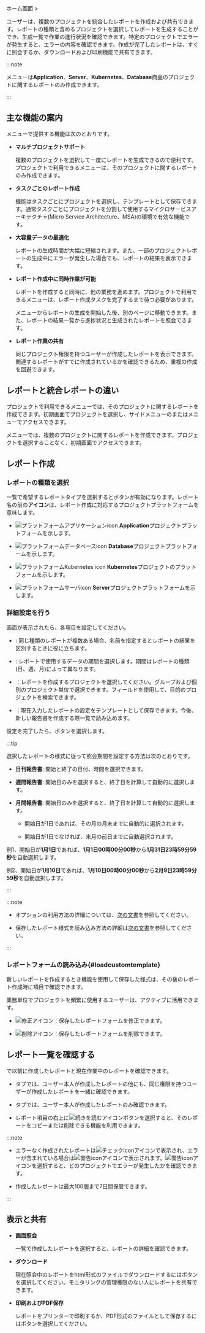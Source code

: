 ホーム画面 &gt; <Cmdname sid="side_integratedReport" className="uitext" />

ユーザーは、複数のプロジェクトを統合したレポートを作成および共有できます。レポートの種類と含めるプロジェクトを選択してレポートを生成することができ、生成一覧で作業の進行状況を確認できます。特定のプロジェクトでエラーが発生すると、エラーの内容を確認できます。作成が完了したレポートは、すぐに照会するか、ダウンロードおよび印刷機能で共有できます。

<ImgLang img='integration_report_01.png' />

:::note

<Cmdname sid="side_integratedReport" className="uitext" />メニューは**Application**、**Server**、**Kubernetes**、**Database**商品のプロジェクトに関するレポートのみ作成できます。

:::

## 主な機能の案内

<Cmdname sid="side_integratedReport" className="uitext" />メニューで提供する機能は次のとおりです。

- **マルチプロジェクトサポート**

  複数のプロジェクトを選択して一度にレポートを生成できるので便利です。プロジェクトで利用できる<Cmdname sid="side_report" className="uitext" />メニューは、そのプロジェクトに関するレポートのみ作成できます。

- **タスクごとのレポート作成**

  <Cmdname sid="create_report" className="uitext" />機能はタスクごとにプロジェクトを選択し、テンプレートとして保存できます。通常タスクごとにプロジェクトを分割して使用するマイクロサービスアーキテクチャ(Micro Service Architecture、MSA)の環境で有効な機能です。

- **大容量データの最適化**

  レポートの生成時間が大幅に短縮されます。また、一部のプロジェクトレポートの生成中にエラーが発生した場合でも、レポートの結果を表示できます。

- **レポート作成中に同時作業が可能**

  レポートを作成すると同時に、他の業務を進めます。プロジェクトで利用できる<Cmdname sid="side_report" className="uitext" />メニューは、レポート作成タスクを完了するまで待つ必要があります。

  <Cmdname sid="side_integratedReport" className="uitext" />メニューからレポートの生成を開始した後、別のページに移動できます。また、レポートの結果一覧から進捗状況と生成されたレポートを照会できます。

- **レポート作業の共有**

  同じプロジェクト権限を持つユーザーが作成したレポートを表示できます。関連するレポートがすでに作成されているかを確認できるため、重複の作成を回避できます。

## レポートと統合レポートの違い

プロジェクトで利用できる<Cmdname sid="side_report" className="uitext" />メニューでは、そのプロジェクトに関するレポートを作成できます。初期画面でプロジェクトを選択し、サイドメニューの<Cmdname sid="side_report" className="uitext" />または<Cmdname sid="side_reportStat" className="uitext" />メニューでアクセスできます。

<Cmdname sid="side_integratedReport" className="uitext" />メニューでは、複数のプロジェクトに関するレポートを作成できます。プロジェクトを選択することなく、初期画面でアクセスできます。

## レポート作成

<Columns>
<Column className="text--left width--60 padding-r--10">

### レポートの種類を選択

<Cmdname sid="report_type" className="uitext" />一覧で希望するレポートタイプを選択すると<Cmdname sid="create_report" className="uitext" />ボタンが有効になります。レポート名の前の**アイコン**は、レポート作成に対応するプロジェクトプラットフォームを意味します。

- ![プラットフォームアプリケーションicon](/img/platform-application.svg) **Application**プロジェクトプラットフォームを示します。

- ![プラットフォームデータベースicon](/img/platform-database.svg) **Database**プロジェクトプラットフォームを示します。

- ![プラットフォームKubernetes icon](/img/platform-kubernetes.svg) **Kubernetes**プロジェクトのプラットフォームを示します。

- ![プラットフォームサーバicon](/img/platform-server.svg) **Server**プロジェクトプラットフォームを示します。

</Column>

<Column className="text--left">

<ImgLang img='integration_report_02.png' />

</Column>
</Columns>

<Columns>
<Column className="text--left width--60 padding-r--10">

### 詳細設定を行う

<Cmdname sid="create_report" className="uitext" />画面が表示されたら、各項目を設定してください。

- <Cmdname sid="title" className="uitext" />: 同じ種類のレポートが複数ある場合、名前を指定するとレポートの結果を区別するときに役に立ちます。

- <Cmdname sid="time" className="uitext" />: レポートで使用するデータの期間を選択します。期間はレポートの種類(日、週、月)によって異なります。

- <Cmdname sid="project" className="uitext" />：レポートを作成するプロジェクトを選択してください。グループおよび個別のプロジェクト単位で選択できます。<Cmdname sid="search" className="uitext" />フィールドを使用して、目的のプロジェクトを検索できます。

- <Cmdname sid="save_report_template" className="uitext" />：現在入力したレポートの設定をテンプレートとして保存できます。今後、新しい報告書を作成する際<Cmdname sid="type" className="uitext" />一覧で読み込めます。

設定を完了したら、<Cmdname sid="create_report" className="uitext" />ボタンを選択します。

</Column>

<Column className="text--left">

<ImgLang img='master_report.png' />

</Column>
</Columns>

:::tip

選択したレポートの様式に従って照会期間を設定する方法は次のとおりです。

- **日刊報告書**: 開始と終了の日付、時間を選択できます。

- **週間報告書**: 開始日のみを選択すると、終了日を計算して自動的に選択します。

- **月間報告書**: 開始日のみを選択すると、終了日を計算して自動的に選択します。

  - 開始日が1日であれば、その月の月末までに自動的に選択されます。

  - 開始日が1日でなければ、来月の前日までに自動選択されます。

例1、開始日が**1月1日**であれば、**1月1日00時00分00秒**から**1月31日23時59分59秒**を自動選択します。

例2、開始日が**1月10日**であれば、**1月10日00時00分00秒**から**2月9日23時59分59秒**を自動選択します。

:::

:::note

- <Cmdname sid="time" className="uitext" />オプションの利用方法の詳細については、[次の文書](../usage-ui#timeselector)を参照してください。

- 保存したレポート様式を読み込み方法の詳細は[次の文書](#loadcustomtemplate)を参照してください。

:::

### レポートフォームの読み込み{#loadcustomtemplate}

<Columns>
<Column className="text--left width--60 padding-r--10">

新しいレポートを作成するとき<Cmdname sid="save_report_template" className="uitext" />機能を使用して保存した様式は、その後のレポート作成時に<Cmdname sid="type" className="uitext" />項目で確認できます。

業務単位でプロジェクトを頻繁に使用するユーザーは、アクティブに活用できます。

- ![修正アイコン](/img/ic-edit.svg)：保存したレポートフォームを修正できます。

- ![削除アイコン](/img/ico-trash.svg)：保存したレポートフォームを削除できます。

</Column>
<Column className="text--left">

<ImgLang img="int-report-type-custom-template.png" />

</Column>
</Columns>

## レポート一覧を確認する

<Columns>
<Column className="text--left width--60 padding-r--10">

<Cmdname sid="generation_report_list" className="uitext" />で以前に作成したレポートと現在作業中のレポートを確認できます。

- <Cmdname sid="all" className="uitext" />タブでは、ユーザー本人が作成したレポートの他にも、同じ権限を持つユーザーが作成したレポートを一緒に確認できます。

- <Cmdname sid="my_report" className="uitext" />タブでは、ユーザー本人が作成したレポートのみ確認できます。

- レポート項目の右上に![続きを読むアイコン](/img/ico-more.svg)ボタンを選択すると、そのレポートをコピーまたは削除できる機能を利用できます。

</Column>
<Column className="text--left padding-r--10">

<ImgLang img='integration_report_03.png' />

</Column>
</Columns>

:::note

- エラーなく作成されたレポートは![チェックicon](/img/ic-check-bl.svg)アイコンで表示され、エラーが含まれている場合は![警告icon](/img/ic-warning-org.svg)アイコンで表示されます。![警告icon](/img/ic-warning-org.svg)アイコンを選択すると、どのプロジェクトでエラーが発生したかを確認できます。

- 作成したレポートは最大100個まで7日間保管できます。

:::

## 表示と共有

<Columns>
<Column className="text--left width--40 padding-r--10">

- **画面照会**

  <Cmdname sid="generation_report_list" className="uitext" />一覧で作成したレポートを選択すると、レポートの詳細を確認できます。

- **ダウンロード**

  現在照会中のレポートをhtml形式のファイルでダウンロードするには<Cmdname sid="download" className="uitext" />ボタンを選択してください。モニタリングの管理権限のない人にレポートを共有できます。

- **印刷およびPDF保存**

  レポートをプリンターで印刷するか、PDF形式のファイルとして保存するには<Cmdname sid="print" className="uitext" />ボタンを選択してください。 

</Column>
<Column className="text--left">

<ImgLang img='integration_report_04.png' />

</Column>
</Columns>

